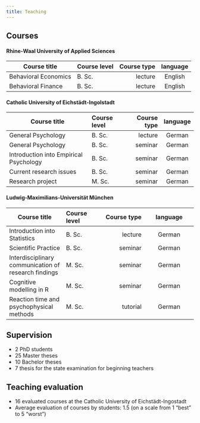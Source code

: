 ```yaml
---
title: Teaching
---
```


## Courses

#### Rhine-Waal University of Applied Sciences

| Course title | Course level | Course type | language |
|---------|:-----|------:|:------:|
| Behavioral Economics | B. Sc. |  lecture | English |
| Behavioral Finance | B. Sc. | lecture | English |


#### Catholic University of Eichstädt-Ingolstadt

| Course title | Course level | Course type | language |
|---------|:-----|------:|:------:|
| General Psychology | B. Sc. | lecture | German |
| General Psychology | B. Sc. | seminar | German |
| Introduction into Empirical Psychology | B. Sc. | seminar | German |
| Current research issues | B. Sc. | seminar | German |
| Research project | M. Sc. | seminar | German 

#### Ludwig-Maximilians-Universität München

| Course title | Course level | Course type | language |
|---------|:-----|------:|:------:|
| Introduction into Statistics | B. Sc. | lecture | German |
| Scientific Practice | B. Sc. | seminar | German |
| Interdisciplinary communication of research findings | M. Sc. | seminar | German |
| Cognitive modelling in R | M. Sc. | seminar | German |
| Reaction time and psychophysical methods | M. Sc. | tutorial | German |

## Supervision

* 2 PhD students
* 25 Master theses
* 10 Bachelor theses
* 7 thesis for the state examination for beginning teachers 

## Teaching evaluation
* 16 evaluated courses at the Catholic University of Eichstädt-Ingostadt
* Average evaluation of courses by students: 1.5 (on a scale from 1 “best” to 5 “worst”)

